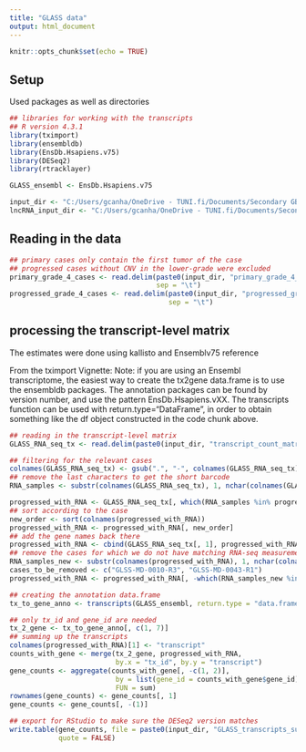 ---
title: "GLASS data"
output: html_document
---

```{r setup, include=FALSE}
knitr::opts_chunk$set(echo = TRUE)
```

## Setup
Used packages as well as directories

```{r}
## libraries for working with the transcripts
## R version 4.3.1
library(tximport)
library(ensembldb)
library(EnsDb.Hsapiens.v75)
library(DESeq2)
library(rtracklayer)

GLASS_ensembl <- EnsDb.Hsapiens.v75

input_dir <- "C:/Users/gcanha/OneDrive - TUNI.fi/Documents/Secondary GBM/GLASS data/"
lncRNA_input_dir <- "C:/Users/gcanha/OneDrive - TUNI.fi/Documents/Secondary GBM/microRNA Paper/"
```

## Reading in the data

```{r}
## primary cases only contain the first tumor of the case
## progressed cases without CNV in the lower-grade were excluded
primary_grade_4_cases <- read.delim(paste0(input_dir, "primary_grade_4_GLASS.txt"),
                                    sep = "\t")
progressed_grade_4_cases <- read.delim(paste0(input_dir, "progressed_grade_4_GLASS.txt"),
                                       sep = "\t")
```

## processing the transcript-level matrix
The estimates were done using kallisto and Ensemblv75 reference

From the tximport Vignette:
Note: if you are using an Ensembl transcriptome, the easiest way to create the tx2gene data.frame is to use the ensembldb packages.
The annotation packages can be found by version number, and use the pattern EnsDb.Hsapiens.vXX. The transcripts function can be used with return.type="DataFrame", in order to obtain something like the df object constructed in the code chunk above.

```{r}
## reading in the transcript-level matrix
GLASS_RNA_seq_tx <- read.delim(paste0(input_dir, "transcript_count_matrix_all_samples.tsv"))

## filtering for the relevant cases
colnames(GLASS_RNA_seq_tx) <- gsub(".", "-", colnames(GLASS_RNA_seq_tx), fixed = TRUE)
## remove the last characters to get the short barcode
RNA_samples <- substr(colnames(GLASS_RNA_seq_tx), 1, nchar(colnames(GLASS_RNA_seq_tx)) - 15)

progressed_with_RNA <- GLASS_RNA_seq_tx[, which(RNA_samples %in% progressed_grade_4_cases[, 3])]
## sort according to the case
new_order <- sort(colnames(progressed_with_RNA))
progressed_with_RNA <- progressed_with_RNA[, new_order]
## add the gene names back there
progressed_with_RNA <- cbind(GLASS_RNA_seq_tx[, 1], progressed_with_RNA)
## remove the cases for which we do not have matching RNA-seq measurements
RNA_samples_new <- substr(colnames(progressed_with_RNA), 1, nchar(colnames(progressed_with_RNA)) - 15)
cases_to_be_removed <- c("GLSS-MD-0010-R3", "GLSS-MD-0043-R1")
progressed_with_RNA <- progressed_with_RNA[, -which(RNA_samples_new %in% cases_to_be_removed)]

## creating the annotation data.frame
tx_to_gene_anno <- transcripts(GLASS_ensembl, return.type = "data.frame")

## only tx_id and gene_id are needed
tx_2_gene <- tx_to_gene_anno[, c(1, 7)]
## summing up the transcripts
colnames(progressed_with_RNA)[1] <- "transcript"
counts_with_gene <- merge(tx_2_gene, progressed_with_RNA,
                          by.x = "tx_id", by.y = "transcript")
gene_counts <- aggregate(counts_with_gene[, -c(1, 2)],
                          by = list(gene_id = counts_with_gene$gene_id),
                          FUN = sum)
rownames(gene_counts) <- gene_counts[, 1]
gene_counts <- gene_counts[, -(1)]

## export for RStudio to make sure the DESeq2 version matches
write.table(gene_counts, file = paste0(input_dir, "GLASS_transcripts_summed_up.txt"),
            quote = FALSE)
```
